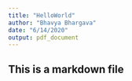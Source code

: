 ```yaml
---
title: "HelloWorld"
author: "Bhavya Bhargava"
date: "6/14/2020"
output: pdf_document
---
```



## This is a markdown file
